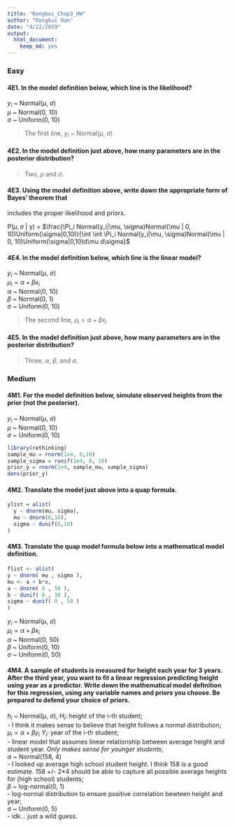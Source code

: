 ```yaml
---
title: "Rongkui_Chap3_HW"
author: "Rongkui Han"
date: "4/22/2019"
output: 
  html_document: 
    keep_md: yes
---
```

### Easy   

#### 4E1. In the model definition below, which line is the likelihood?   
$y_i$ ~ Normal($\mu$, $\sigma$)   
$\mu$ ~ Normal(0, 10)     
$\sigma$ ~ Uniform(0, 10)     

> The first line, $y_i$ ~ Normal($\mu$, $\sigma$)   

#### 4E2. In the model definition just above, how many parameters are in the posterior distribution?   

> Two, $\mu$ and $\sigma$.

#### 4E3. Using the model definition above, write down the appropriate form of Bayes’ theorem that
includes the proper likelihood and priors.    

P($\mu, \sigma$ | y) = $\frac{\Pi_i Normal(y_i|\mu, \sigma)Normal(\mu | 0, 10)Uniform(\sigma|0,10)}{\int \int \Pi_i Normal(y_i|\mu, \sigma)Normal(\mu | 0, 10)Uniform(\sigma|0,10)d\mu d\sigma}$

#### 4E4. In the model definition below, which line is the linear model?
$y_i$ ~ Normal($\mu$, $\sigma$)      
$\mu_i = \alpha + \beta x_i$   
$\alpha$ ~ Normal(0, 10)   
$\beta$ ~ Normal(0, 1)     
$\sigma$ ~ Uniform(0, 10)     

> The second line, $\mu_i = \alpha + \beta x_i$     

#### 4E5. In the model definition just above, how many parameters are in the posterior distribution?    

> Three, $\alpha$, $\beta$, and $\sigma$.    

### Medium    
#### 4M1. For the model definition below, simulate observed heights from the prior (not the posterior).      
$y_i$ ~ Normal($\mu$, $\sigma$)    
$\mu$ ~ Normal(0, 10)      
$\sigma$ ~ Uniform(0, 10)     

```r
library(rethinking)
sample_mu = rnorm(1e4, 0,10)
sample_sigma = runif(1e4, 0, 10)
prior_y = rnorm(1e4, sample_mu, sample_sigma)
dens(prior_y)
```

#### 4M2. Translate the model just above into a quap formula.      
```r
ylist = alist(
  y ~ dnorm(mu, sigma), 
  mu ~ dnorm(0,10),
  sigma ~ dunif(0,10)
)
```

#### 4M3. Translate the quap model formula below into a mathematical model definition.    
```r
flist <- alist(
y ~ dnorm( mu , sigma ),
mu <- a + b*x,
a ~ dnorm( 0 , 50 ),
b ~ dunif( 0 , 10 ),
sigma ~ dunif( 0 , 50 )
)
```

$y_i$ ~ Normal($\mu$, $\sigma$)      
$\mu_i = \alpha + \beta x_i$   
$\alpha$ ~ Normal(0, 50)   
$\beta$ ~ Uniform(0, 10)      
$\sigma$ ~ Uniform(0, 50)   

#### 4M4. A sample of students is measured for height each year for 3 years. After the third year, you want to fit a linear regression predicting height using year as a predictor. Write down the mathematical model definition for this regression, using any variable names and priors you choose. Be prepared to defend your choice of priors.

$h_i$ ~ Normal($\mu$, $\sigma$), $H_i$: height of the i-th student;      
- I think it makes sense to believe that height follows a normal distribution;   
$\mu_i = \alpha + \beta y_i$ $Y_i$: year of the i-th student;   
- linear model that assumes linear relationship between average height and student year. *Only makes sense for younger students*;   
$\alpha$ ~ Normal(158, 4)   
- I looked up average high school student height. I think 158 is a good estimate. 158 +/- 2*4 should be able to capture all possible average heights for (high school) students;    
$\beta$ ~ log-normal(0, 1)     
- log-normal distribution to ensure positive correlation bewteen height and year;   
$\sigma$ ~ Uniform(0, 5)     
- idk... just a wild guess.  


